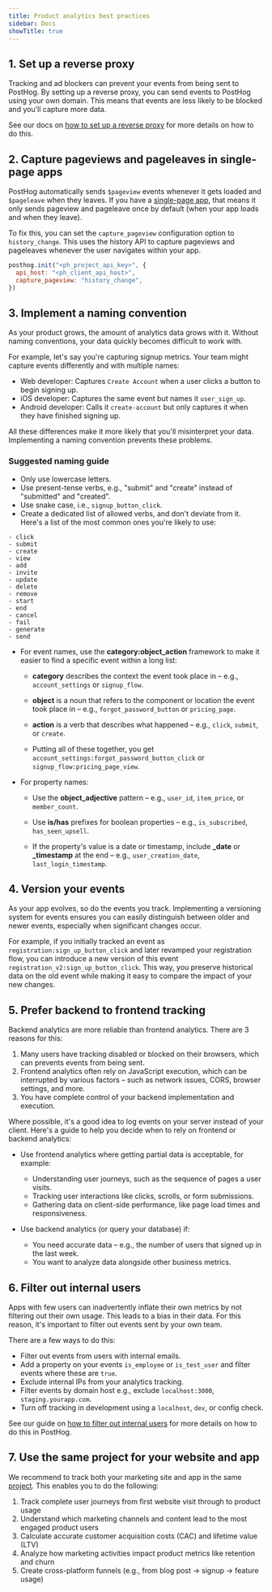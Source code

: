 ```yaml
---
title: Product analytics best practices
sidebar: Docs
showTitle: true
---
```


## 1. Set up a reverse proxy

Tracking and ad blockers can prevent your events from being sent to PostHog. By setting up a reverse proxy, you can send events to PostHog using your own domain. This means that events are less likely to be blocked and you'll capture more data.

See our docs on [how to set up a reverse proxy](/docs/advanced/proxy) for more details on how to do this.

## 2. Capture pageviews and pageleaves in single-page apps

PostHog automatically sends `$pageview` events whenever it gets loaded and `$pageleave` when they leaves. If you have a [single-page app](/tutorials/single-page-app-pageviews), that means it only sends pageview and pageleave once by default (when your app loads and when they leave).

To fix this, you can set the `capture_pageview` configuration option to `history_change`. This uses the history API to capture pageviews and pageleaves whenever the user navigates within your app.

```js
posthog.init("<ph_project_api_key>", {
  api_host: "<ph_client_api_host>",
  capture_pageview: "history_change",
})
```

## 3. Implement a naming convention

As your product grows, the amount of analytics data grows with it. Without naming conventions, your data quickly becomes difficult to work with.

For example, let's say you're capturing signup metrics. Your team might capture events differently and with multiple names:

- Web developer: Captures `Create Account` when a user clicks a button to begin signing up.
- iOS developer: Captures the same event but names it `user_sign_up`.
- Android developer: Calls it `create-account` but only captures it when they have finished signing up.

All these differences make it more likely that you'll misinterpret your data. Implementing a naming convention prevents these problems.

### Suggested naming guide

- Only use lowercase letters.
- Use present-tense verbs, e.g., "submit" and "create" instead of "submitted" and "created".
- Use snake case, i.e., `signup_button_click`.
- Create a dedicated list of allowed verbs, and don't deviate from it. Here's a list of the most common ones you're likely to use:
```
- click
- submit
- create
- view
- add
- invite
- update
- delete
- remove
- start
- end
- cancel
- fail
- generate
- send
```

- For event names, use the **category:object_action** framework to make it easier to find a specific event within a long list:

  - **category** describes the context the event took place in – e.g., `account_settings` or `signup_flow`.

  - **object** is a noun that refers to the component or location the event took place in – e.g., `forgot_password_button` or `pricing_page`.

  - **action** is a verb that describes what happened – e.g., `click`, `submit`, or `create`.

  - Putting all of these together, you get `account_settings:forgot_password_button_click` or `signup_flow:pricing_page_view`.

- For property names:

  - Use the **object_adjective** pattern – e.g., `user_id`, `item_price`, or `member_count`.

  - Use **is/has** prefixes for boolean properties – e.g., `is_subscribed`, `has_seen_upsell`.

  - If the property's value is a date or timestamp, include **_date** or **_timestamp** at the end – e.g., `user_creation_date`, `last_login_timestamp`.

## 4. Version your events

As your app evolves, so do the events you track. Implementing a versioning system for events ensures you can easily distinguish between older and newer events, especially when significant changes occur.

For example, if you initially tracked an event as `registration:sign_up_button_click` and later revamped your registration flow, you can introduce a new version of this event `registration_v2:sign_up_button_click`. This way, you preserve historical data on the old event while making it easy to compare the impact of your new changes.

## 5. Prefer backend to frontend tracking

Backend analytics are more reliable than frontend analytics. There are 3 reasons for this:

1. Many users have tracking disabled or blocked on their browsers, which can prevents events from being sent.
2. Frontend analytics often rely on JavaScript execution, which can be interrupted by various factors – such as network issues, CORS, browser settings, and more.
3. You have complete control of your backend implementation and execution.

Where possible, it's a good idea to log events on your server instead of your client. Here's a guide to help you decide when to rely on frontend or backend analytics:

- Use frontend analytics where getting partial data is acceptable, for example:
  - Understanding user journeys, such as the sequence of pages a user visits.
  - Tracking user interactions like clicks, scrolls, or form submissions.
  - Gathering data on client-side performance, like page load times and responsiveness.

- Use backend analytics (or query your database) if:
  - You need accurate data – e.g., the number of users that signed up in the last week.
  - You want to analyze data alongside other business metrics.

## 6. Filter out internal users

Apps with few users can inadvertently inflate their own metrics by not filtering out their own usage. This leads to a bias in their data. For this reason, it's important to filter out events sent by your own team. 

There are a few ways to do this:
- Filter out events from users with internal emails.
- Add a property on your events `is_employee` or `is_test_user` and filter events where these are `true`.
- Exclude internal IPs from your analytics tracking.
- Filter events by domain host e.g., exclude `localhost:3000`, `staging.yourapp.com`.
- Turn off tracking in development using a `localhost`, `dev`, or config check.

See our guide on [how to filter out internal users](/tutorials/filter-internal-users) for more details on how to do this in PostHog.

## 7. Use the same project for your website and app

We recommend to track both your marketing site and app in the same [project](/docs/settings/projects). This enables you to do the following:

1. Track complete user journeys from first website visit through to product usage
2. Understand which marketing channels and content lead to the most engaged product users
3. Calculate accurate customer acquisition costs (CAC) and lifetime value (LTV)
4. Analyze how marketing activities impact product metrics like retention and churn
5. Create cross-platform funnels (e.g., from blog post → signup → feature usage)